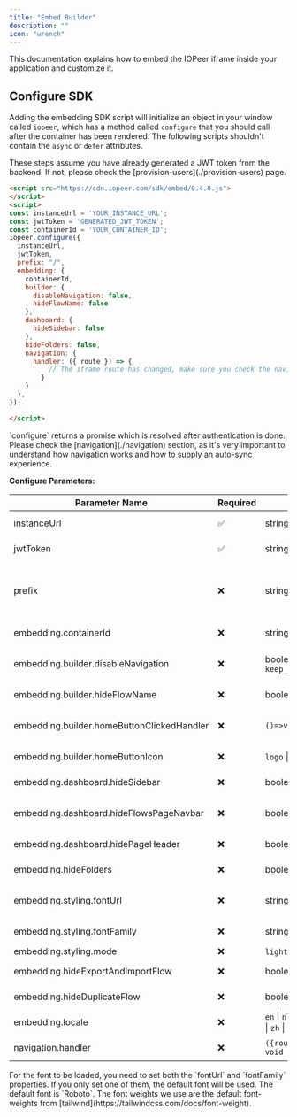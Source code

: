 ```yaml
---
title: "Embed Builder"
description: ""
icon: "wrench"
---
```


<Snippet file="enterprise-feature.mdx" />

This documentation explains how to embed the IOPeer iframe inside your application and customize it.

## Configure SDK

Adding the embedding SDK script will initialize an object in your window called `iopeer`, which has a method called `configure` that you should call after the container has been rendered.
<Tip>
The following scripts shouldn't contain the `async` or `defer` attributes.
</Tip>


<Tip>
These steps assume you have already generated a JWT token from the backend. If not, please check the [provision-users](./provision-users) page.
</Tip>

```html
<script src="https://cdn.iopeer.com/sdk/embed/0.4.0.js">
</script>
<script>
const instanceUrl = 'YOUR_INSTANCE_URL';
const jwtToken = 'GENERATED_JWT_TOKEN';
const containerId = 'YOUR_CONTAINER_ID';
iopeer.configure({
  instanceUrl,
  jwtToken,
  prefix: "/",
  embedding: {
    containerId,
    builder: {
      disableNavigation: false,
      hideFlowName: false
    },
    dashboard: {
      hideSidebar: false
    },
    hideFolders: false,
    navigation: {
      handler: ({ route }) => {
          // The iframe route has changed, make sure you check the navigation section.
        }
    }
  },
});

</script>
```
<Tip>
`configure` returns a promise which is resolved after authentication is done.

 </Tip>

<Tip>
Please check the [navigation](./navigation) section, as it's very important to understand how navigation works and how to supply an auto-sync experience.
</Tip>

**Configure Parameters:**

| Parameter Name |  Required |  Type | Description |
| --- | --- | --- | --- |
| instanceUrl| ✅ |  string | The url of the instance hosting IOPeer, could be https://cloud.iopeer.com if you are a cloud user. |
| jwtToken | ✅  |  string | The jwt token you generated to authenticate your users to IOPeer. |
| prefix | ❌ | string | Some customers have an embedding prefix, like this `<embedding_url_prefix>/<IOPeer_url>`. For example if the prefix is `/automation` and the IOPeer url is `/flows` the full url would be `/automation/flows`. |
| embedding.containerId | ❌ | string | The html element's id that is going to be containing IOPeer's iframe. |
| embedding.builder.disableNavigation | ❌ |  boolean \| `keep_home_button_only` | Hides the folder name, home button (if not set to [`keep_home_button_only`](./sdk-changelog#20%2F05%2F2025-0-4-0)) and delete option in the builder, by default it is false. |
| embedding.builder.hideFlowName | ❌ |  boolean | Hides the flow name and flow actions dropdown in the builder's header, by default it is false. |
| embedding.builder.homeButtonClickedHandler | ❌ | `()=>void` | Callback that stops home button from navigating to dashboard and overrides it with this handler (added in [0.4.0](./sdk-changelog#20%2F05%2F2025-0-4-0))
| embedding.builder.homeButtonIcon | ❌ | `logo`  \| `back` |  if set to **`back`** the tooltip shown on hovering the home button is removed (added in [0.5.0](./sdk-changelog#03%2F07%2F2025-0-5-0))
| embedding.dashboard.hideSidebar | ❌ | boolean | Controls the visibility of the sidebar in the dashboard, by default it is false. |
| embedding.dashboard.hideFlowsPageNavbar | ❌ | boolean | Controls the visibility of the navbar showing flows,issues and runs above the flows table in the dashboard, by default it is false. (added in [0.6.0](./sdk-changelog#07%2F07%2F2025-0-6-0)) |
| embedding.dashboard.hidePageHeader | ❌ | boolean | Hides the page header in the dashboard by default it is false. (added in [0.8.0](./sdk-changelog#09%2F21%2F2025-0-8-0)) |
| embedding.hideFolders | ❌ | boolean | Hides all things related to folders in both the flows table and builder by default it is false. |
| embedding.styling.fontUrl | ❌ | string | The url of the font to be used in the embedding, by default it is `https://fonts.googleapis.com/css2?family=Roboto:wght@300;400;500;700&display=swap`. |
| embedding.styling.fontFamily | ❌ | string | The font family to be used in the embedding, by default it is `Roboto`. |
| embedding.styling.mode | ❌ | `light` \| `dark` | Controls light/dark mode (added in [0.5.0](./sdk-changelog#03%2F07%2F2025-0-5-0))|
| embedding.hideExportAndImportFlow | ❌ | boolean | Hides the option to export or import flows (added in [0.4.0](./sdk-changelog#20%2F05%2F2025-0-4-0)) |
| embedding.hideDuplicateFlow | ❌ |  boolean | Hides the option to duplicate a flow  (added in [0.5.0](./sdk-changelog#03%2F07%2F2025-0-5-0))|
| embedding.locale | ❌ |  `en` \| `nl` \| `de` \| `fr`  \| `es` \| `ja` \| `zh` \| `pt` \| `zh-TW` \| `ru` \|  | it takes [ISO 639-1](https://en.wikipedia.org/wiki/List_of_ISO_639_language_codes) locale codes (added in [0.5.0](./sdk-changelog#03%2F07%2F2025-0-5-0))|
| navigation.handler  | ❌ | `({route:string}) => void`  | This callback will be triggered each time a route in IOPeer changes, you can read more about it [here](/embedding/navigation) |
<Tip>
 For the font to be loaded, you need to set both the `fontUrl` and `fontFamily` properties.
 If you only set one of them, the default font will be used.
 The default font is `Roboto`.
 The font weights we use are the default font-weights from [tailwind](https://tailwindcss.com/docs/font-weight).
</Tip>
